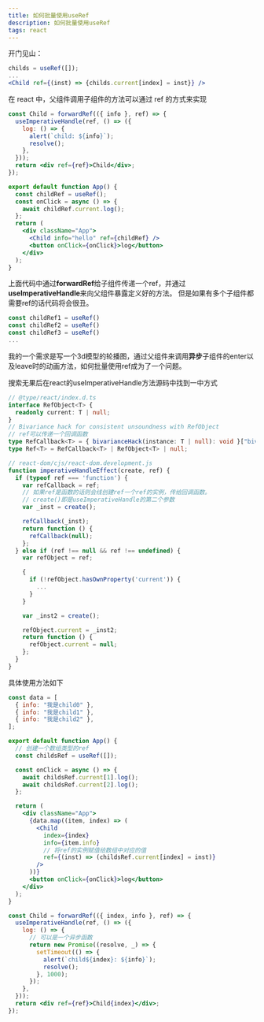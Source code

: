 ```yaml
---
title: 如何批量使用useRef
description: 如何批量使用useRef
tags: react
---
```

开门见山：
```jsx
childs = useRef([]);
...
<Child ref={(inst) => {childs.current[index] = inst}} />
```

在 react 中，父组件调用子组件的方法可以通过 ref 的方式来实现
```jsx
const Child = forwardRef(({ info }, ref) => {
  useImperativeHandle(ref, () => ({
    log: () => {
      alert(`child: ${info}`);
      resolve();
    },
  }));
  return <div ref={ref}>Child</div>;
});

export default function App() {
  const childRef = useRef();
  const onClick = async () => {
    await childRef.current.log();
  };
  return (
    <div className="App">
      <Child info="hello" ref={childRef} />
      <button onClick={onClick}>log</button>
    </div>
  );
}
```
上面代码中通过**forwardRef**给子组件传递一个ref，并通过**useImperativeHandle**来向父组件暴露定义好的方法。
但是如果有多个子组件都需要ref的话代码将会很丑。

```jsx
const childRef1 = useRef()
const childRef2 = useRef()
const childRef3 = useRef()
...
```
我的一个需求是写一个3d模型的轮播图，通过父组件来调用**异步**子组件的enter以及leave时的动画方法，如何批量使用ref成为了一个问题。

搜索无果后在react的useImperativeHandle方法源码中找到一中方式

```ts
// @type/react/index.d.ts
interface RefObject<T> {
  readonly current: T | null;
}
// Bivariance hack for consistent unsoundness with RefObject
// ref可以传递一个回调函数
type RefCallback<T> = { bivarianceHack(instance: T | null): void }["bivarianceHack"];
type Ref<T> = RefCallback<T> | RefObject<T> | null;

// react-dom/cjs/react-dom.development.js
function imperativeHandleEffect(create, ref) {
  if (typeof ref === 'function') {
    var refCallback = ref;
    // 如果ref是函数的话则会线创建ref一个ref的实例，传给回调函数。
    // create()即是useImperativeHandle的第二个参数
    var _inst = create();

    refCallback(_inst);
    return function () {
      refCallback(null);
    };
  } else if (ref !== null && ref !== undefined) {
    var refObject = ref;

    {
      if (!refObject.hasOwnProperty('current')) {
        ...
      }
    }

    var _inst2 = create();

    refObject.current = _inst2;
    return function () {
      refObject.current = null;
    };
  }
}

```
具体使用方法如下
```jsx
const data = [
  { info: "我是child0" },
  { info: "我是child1" },
  { info: "我是child2" },
];

export default function App() {
  // 创建一个数组类型的ref
  const childsRef = useRef([]);

  const onClick = async () => {
    await childsRef.current[1].log();
    await childsRef.current[2].log();
  };

  return (
    <div className="App">
      {data.map((item, index) => (
        <Child
          index={index}
          info={item.info}
          // 将ref的实例赋值给数组中对应的值
          ref={(inst) => (childsRef.current[index] = inst)}
        />
      ))}
      <button onClick={onClick}>log</button>
    </div>
  );
}

const Child = forwardRef(({ index, info }, ref) => {
  useImperativeHandle(ref, () => ({
    log: () => {
      // 可以是一个异步函数
      return new Promise((resolve, _) => {
        setTimeout(() => {
          alert(`child${index}: ${info}`);
          resolve();
        }, 1000);
      });
    },
  }));
  return <div ref={ref}>Child{index}</div>;
});
```
